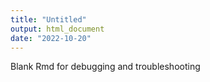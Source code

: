 ```yaml
---
title: "Untitled"
output: html_document
date: "2022-10-20"
---
```


Blank Rmd for debugging and troubleshooting

```r




```


